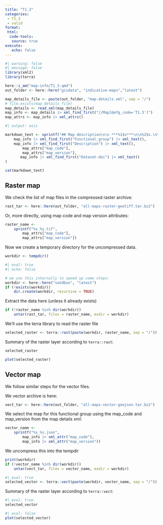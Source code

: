 ```yaml
---
title: "T1.3"
categories:
 - T1.3
 - valid
format:
 html: 
  code-tools:
   source: true
execute:
   echo: false
---
```


```r
#| warning: false
#| message: false
library(xml2)
library(terra)

here::i_am("map-info/T1_3.qmd")
out_folder <- here::here("gisdata", "indicative-maps","latest")

map_details_file <- paste(out_folder, "map-details.xml", sep = "/")
# file.exists(map_details_file)
map_details <- read_xml(map_details_file)
map_info <- map_details |> xml_find_first("//Map[@efg_code='T1.3']")
map_attrs <- map_info |> xml_attrs()
```


```r
#| output: asis

markdown_text <- sprintf("## Map description\n\n ***%1$s***\n\n%2$s.\n\n **Map code and version**: %3$s %4$s. **Available at** DOI:[%5$s](https://doi.org/%5$s)",
    map_info |> xml_find_first("Functional_group") |> xml_text(),
    map_info |> xml_find_first("Description") |> xml_text(),
        map_attrs["map_code"],
        map_attrs["map_version"],
       map_info |> xml_find_first("Dataset-doi") |> xml_text() 
)

cat(markdown_text)
```




## Raster map

We check the list of map files in the compressed raster archive:

```r
rast_tar <- here::here(out_folder, "all-maps-raster-geotiff.tar.bz2")
```

Or, more directly, using map code and map version attributes:

```r
raster_name <- 
    sprintf("%s_%s.tif",
        map_attrs["map_code"],
        map_attrs["map_version"])
```

Now we create a temporary directory for the uncompressed data.

```r
workdir <- tempdir()
```

```r
#| eval: true
#| echo: false

# we use this internally to speed up some steps:
workdir <- here::here("sandbox", "latest")
if (!exists(workdir))
    dir.create(workdir, recursive = TRUE)
```

Extract the data here (unless it already exists)
```r
if (!raster_name %in% dir(workdir))
    untar(rast_tar, files = raster_name, exdir = workdir)
```


We'll use the terra library to read the raster file
```r
selected_raster <- terra::rast(paste(workdir, raster_name, sep = "/"))

```

Summary of the raster layer according to `terra::rast`:

```r
selected_raster
```

```r
plot(selected_raster)
```


## Vector map

We follow similar steps for the vector files. 

We vector archive is here:

```r
vect_tar <- here::here(out_folder, "all-maps-vector-geojson.tar.bz2")
```

We select the map for this functional group using the map_code and map_version from the map details xml:

```r
vector_name <- 
    sprintf("%s_%s.json",
        map_info |> xml_attr("map_code"),
        map_info |> xml_attr("map_version"))
```

We uncompress this into the tempdir

```r
print(workdir)
if (!vector_name %in% dir(workdir))
    untar(vect_tar, files = vector_name, exdir = workdir)
```

```r
#| eval: true
selected_vector <- terra::vect(paste(workdir, vector_name, sep = "/"))

```

Summary of the raster layer according to `terra::vect`:

```r
#| eval: true
selected_vector
```

```r
#| eval: false
plot(selected_vector)
```